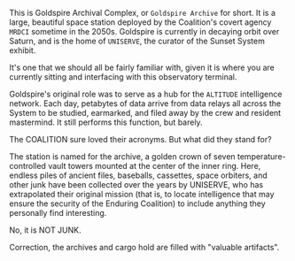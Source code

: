 ---
---


This is Goldspire Archival Complex, or `Goldspire Archive` for short. It is a large, beautiful space station deployed by the Coalition's covert agency `MRDCI` sometime in the 2050s. Goldspire is currently in decaying orbit over Saturn, and is the home of `UNISERVE`, the curator of the Sunset System exhibit.

It's one that we should all be fairly familiar with, given it is where you are currently sitting and interfacing with this observatory terminal.

Goldspire's original role was to serve as a hub for the `ALTITUDE` intelligence network. Each day, petabytes of data arrive from data relays all across the System to be studied, earmarked, and filed away by the crew and resident mastermind. It still performs this function, but barely.

<QuoteContentRowRender author={AuthorUniserve} >
The COALITION sure loved their acronyms. But what did they stand for?
</QuoteContentRowRender>

The station is named for the archive, a golden crown of seven temperature-controlled vault towers mounted at the center of the inner ring. Here, endless piles of ancient files, baseballs, cassettes, space orbiters, and other junk have been collected over the years by UNISERVE, who has extrapolated their original mission (that is, to locate intelligence that may ensure the security of the Enduring Coalition) to include anything they personally find interesting.

<QuoteContentRowRender author={AuthorUniserve} >
No, it is NOT JUNK.
</QuoteContentRowRender>

Correction, the archives and cargo hold are filled with "valuable artifacts".